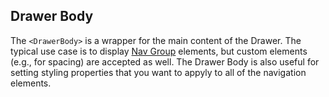 
## Drawer Body

The `<DrawerBody>` is a wrapper for the main content of the Drawer. The typical use case is to display [Nav Group](/components/drawer/drawer-nav-group/examples) elements, but custom elements (e.g., for spacing) are accepted as well. The Drawer Body is also useful for setting styling properties that you want to appyly to all of the navigation elements.

<BasicDrawerBody />
